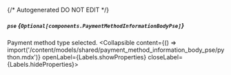 {/* Autogenerated DO NOT EDIT  */}

##### `pse` *{`Optional[components.PaymentMethodInformationBodyPse]`}*
Payment method type selected.
<Collapsible content={() => import('/content/models/shared/payment_method_information_body_pse/python.mdx')} openLabel={Labels.showProperties} closeLabel={Labels.hideProperties}>
</Collapsible>


